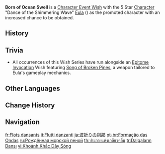 {{Wish Series Infobox
|character = Eula
|type      = Character Event Wishes
}}
'''Born of Ocean Swell''' is a [[Character Event Wish]] with the 5 Star [[Character]] "Dance of the Shimmering Wave" [[Eula]] ({{Cryo}}) as the promoted character with an increased chance to be obtained.

==History==
{{Wish History Table}}

==Trivia==
* All occurrences of this Wish Series have run alongside an [[Epitome Invocation]] Wish featuring [[Song of Broken Pines]], a weapon tailored to Eula's gameplay mechanics.

==Other Languages==
{{Other Languages
|en      = Born of Ocean Swell
|zhs     = 浪涌之瞬
|zhs_rm  = Làngyǒng zhī Shùn
|zht     = 浪湧之瞬
|zht_rm  = Làngyǒng zhī Shùn
|zh_tl   = Moment of Surging Waves
|ja      = 波折りの刹那
|ja_rm   = Naori no Setsuna{{Assumed}}
|ja_tl   = Moment of Folding Waves
|ko      = {{tt|파도|波濤}}가 치는 {{tt|순간|瞬間}}
|ko_rm   = Pado-ga Chineun Sungan
|ko_tl   = The Moment Waves Hit
|es      = Sobre las olas
|es_tl   = Over the Waves
|fr      = Flots dansants
|fr_tl   = Dancing Waves
|ru      = Рождённая морской пеной
|ru_tl   = Born of Seafoam
|th      = ประกายแห่งเกลียวคลื่น
|th_rm   = Prakai haeng khliao khluen
|th_tl   = Radiating Light of Waves
|vi      = {{tt|Khoảnh Khắc|頃刻}} Dậy Sóng
|vi_tl   = Moment of Surging Waves
|de      = Stunde der Wogen
|de_tl   = Hour of the Waves
|id      = Tarian Gulungan Ombak
|id_tl   = Dance of the Waves
|pt      = Formação das Ondas
|pt_tl   = Formation of the Waves
|tr      = Dalgaların Dansı
|tr_tl   = Dance of the Waves
|it      = Flutti danzanti
|it_tl   = Dancing Billows
}}

==Change History==
{{Change History|1.5}}

==Navigation==
{{Wish Navbox}}

[[fr:Flots dansants]]
[[it:Flutti danzanti]]
[[ja:波折りの刹那]]
[[pt-br:Formação das Ondas]]
[[ru:Рождённая морской пеной]]
[[th:ประกายแห่งเกลียวคลื่น]]
[[tr:Dalgaların Dansı]]
[[vi:Khoảnh Khắc Dậy Sóng]]